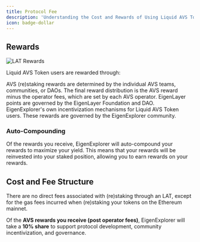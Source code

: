 ```yaml
---
title: Protocol Fee
description: 'Understanding the Cost and Rewards of Using Liquid AVS Tokens'
icon: badge-dollar
---
```


## Rewards

<Frame type='glass'>
    <img src='/public/images/docs/lat/rewards.png' alt='LAT Rewards' />
</Frame>

Liquid AVS Token users are rewarded through:

<Steps>
    <Step title='AVS (Re)Staking Rewards'>
        AVS (re)staking rewards are determined by the individual AVS teams,
        communities, or DAOs. The final reward distribution is the AVS reward
        minus the operator fees, which are set by each AVS operator.
    </Step>
    <Step title='EigenLayer Points'>
        EigenLayer points are governed by the EigenLayer Foundation and DAO.
    </Step>
    <Step title='EigenExplorer Rewards'>
        EigenExplorer's own incentivization mechanisms for Liquid AVS Token
        users. These rewards are governed by the EigenExplorer community.
    </Step>
</Steps>

### Auto-Compounding

Of the rewards you receive, EigenExplorer will auto-compound your rewards to maximize your yield. This means that your rewards will be reinvested into your staked position, allowing you to earn rewards on your rewards.

## Cost and Fee Structure

There are no direct fees associated with (re)staking through an LAT, except for the gas fees incurred when (re)staking your tokens on the Ethereum mainnet.

Of the **AVS rewards you receive (post operator fees)**, EigenExplorer will take a **10% share** to support protocol development, community incentivization, and governance.
